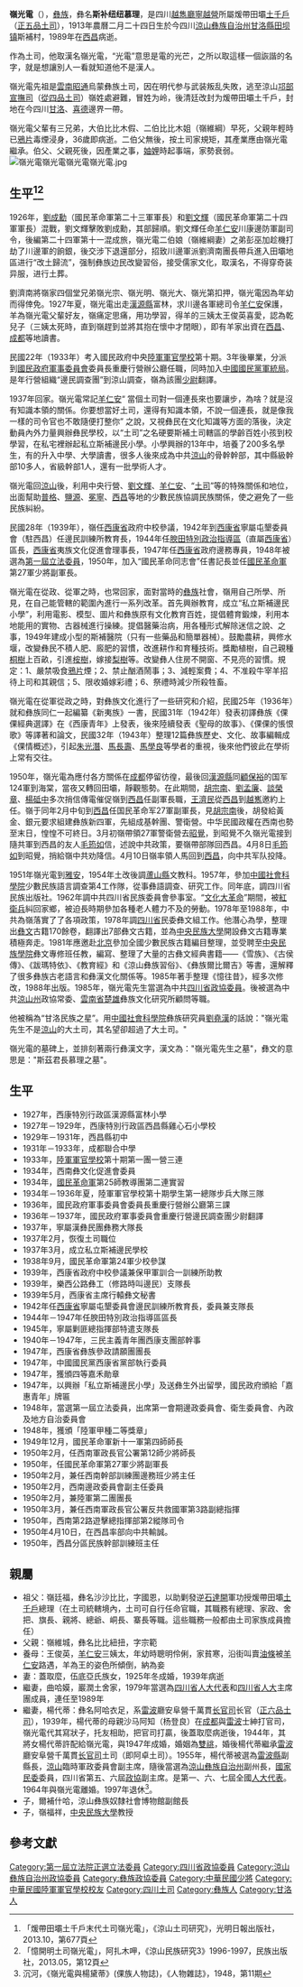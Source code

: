 {{Infobox Officeholder
|姓名=嶺光電
|圖像=File:嶺光電.jpg
|圖像大小=200px
|圖像說明=  
| 字       = 
| 號       = 
| 別名     = 彝名紐扭慕理
| 出生名   = 
| 出生日期 = 1913年3月31日
| 出生地點 = 
| 逝世日期 = 1989年2月15日
| 逝世地點 = 
| 死因     = 
| 墓地     = 
| 墓地座標 = 
| 籍貫     = [[西康省|西康省]][[越嶲縣|越嶲縣]]
| 國籍     = 
| 公民權   = 
| 政黨     = 
| 其他政黨 = 
| 身高     = 
| 配偶     = 蓋取麼
| 伴侶     = 曲哈嫫、楊代蒂
| 兒女     = 爾補什哈、嶺福祥
| 父母     = 父嶺維城、養母王俊英
| 親屬     = 
| 居住地   = 
| 學歷     = 
| 母校     = 
| 職業     = 
| 專業     = 
| 知名原因 = 
| 著作     = 《倮情述論》（成都[[開明書店|開明書店]]，1943.9）、《憶往昔-一個彝族土司的自述》（雲南人民出版社，1988.6）、《雪族 子史篇》（四川省民族研究所，1983.12）、《教育經典》、《彝族民間故事》（上海時代書局，1950）、《之子宜乍》（中央民族學院彝族歷史文獻編譯室，1984）、《古侯》（四川省民委彝文工作組印，1980）
| 宗教信仰 = 
| 獲獎     = 
| 簽名     = 
| 腳註     = 
}}
'''嶺光電'''（{{bd|1913年|3月31日|1989年|2月15日|catIdx=嶺}}），[[彝族|彝族]]，彝名'''斯补纽纽慕理'''，是四川[[越雋廳|越雋廳]][[寧越營|寧越營]]所屬煖帶田壩[[土千戶|土千戶]]（[[正五品|正五品]][[土司|土司]]），1913年農曆二月二十四日生於今四川[[涼山彝族自治州|涼山彝族自治州]][[甘洛縣|甘洛縣]][[田坝镇_(甘洛县)|田坝镇]]斯補村，1989年在[[西昌|西昌]]病逝。

作為土司，他取漢名嶺光電，“光電”意思是電的光芒，之所以取這樣一個詼諧的名字，就是想讓別人一看就知道他不是漢人。

嶺光電先祖是[[雲南|雲南]][[昭通|昭通]]烏蒙彝族土司，因在明代参与武装叛乱失敗，逃至涼山[[邛部宣撫司|邛部宣撫司]]（[[從四品|從四品]][[土司|土司]]）嶺姓處避難，冒姓为岭，後清廷改封为煖帶田壩土千戶，封地在今四川[[甘洛|甘洛]]、[[喜德|喜德]]邊界一帶。

嶺光電父輩有三兄弟，大伯比比木假、二伯比比木姐（嶺維綱）早死，父親年輕時已[[鴉片|鴉片]]毒煙浸身，36歲即病逝。二伯父無後，按土司家規矩，其產業應由嶺光電繼承。伯父、父親死後，因產業之事，[[妯娌|妯娌]]時起事端，家勢衰弱。
[[File:嶺光電嶺光電嶺光電嶺光電.jpg|thumb]]
== 生平<ref>「煖帶田壩土千戶末代土司嶺光電」，《涼山土司研究》，光明日報出版社，2013.10，第677頁</ref><ref> 「憶開明土司嶺光電」，阿扎木呷，《涼山民族研究3》1996-1997，民族出版社，2013.05，第12頁</ref> ==
1926年，[[劉成勳|劉成勳]]（國民革命軍第二十三軍軍長）和[[劉文輝|劉文輝]]（國民革命軍第二十四軍軍長）混戰，劉文輝擊敗劉成勳，其部歸順。劉文輝任命[[羊仁安|羊仁安]]川康邊防軍副司令，後編第二十四軍第十一混成旅，嶺光電二伯娘（嶺維綱妻）之弟彭巫加趁機打劫了川邊軍的餉銀，後交涉下退還部分，招致川邊軍派劉濟南團長帶兵進入田壩地區进行“改土歸流”，强制彝族边民改變習俗，接受儒家文化，取漢名，不得穿奇装异服，进行土葬。

劉濟南將嶺家四個堂兄弟嶺光宗、嶺光明、嶺光大、嶺光第扣押，嶺光電因為年幼而得倖免。1927年夏，嶺光電出走[[漢源縣|漢源縣]]富林，求川邊各軍總司令[[羊仁安|羊仁安]]保護，羊為嶺光電父輩好友，嶺痛定思痛，用功學習，得羊的三姨太王俊英喜愛，認為乾兒子（三姨太死時，直到嶺趕到並將其抱在懷中才閉眼），即有羊家出資在[[西昌|西昌]]、[[成都|成都]]等地讀書。

民國22年（1933年）考入國民政府中央[[陸軍軍官學校|陸軍軍官學校]]第十期。3年後畢業，分派到[[國民政府軍事委員會|國民政府軍事委員會]]委員長重慶行營辦公廳任職，同時加入[[中國國民黨|中國國民黨]][[軍事委員會調查統計局|軍統局]]。是年行營組織“邊民調查團”到涼山調查，嶺為該團[[少尉|少尉]]翻譯。

1937年回家。嶺光電常記[[羊仁安|羊仁安]]“ 當個土司對一個連長來也要讓步，為啥？就是沒有知識本領的關係。你要想當好土司，還得有知識本領，不說一個連長，就是像我一樣的司令官也不敢隨便打整你” 之說，又視彝民在文化知識等方面的落後，決定動員內外力量興辦彝民學校，以“土司”之名硬要斯補土司轄區的學齡百姓小孩到校學習，在私宅裡辦起私立斯補邊民小學。小學興辦的13年中，培養了200多名學生，有的升入中學、大學讀書，很多人後來成為中共[[涼山|涼山]]的骨幹幹部，其中縣級幹部10多人，省級幹部1人，還有一批學術人才。

嶺光電回[[涼山|涼山]]後，利用中央行營、[[劉文輝|劉文輝]]、[[羊仁安|羊仁安]]、“[[土司|土司]]”等的特殊關係和地位，出面幫助[[普格|普格]]、[[鹽源|鹽源]]、[[冕寧|冕寧]]、[[西昌|西昌]]等地的少數民族協調民族關係，使之避免了一些民族糾紛。

民國28年（1939年），嶺任[[西康省|西康省]]政府中校參議，1942年到[[西康省|西康省]]寧屬屯墾委員會（駐西昌）任邊民訓練所教育長，1944年任[[腴田特別政治指導區|腴田特別政治指導區]]（直屬[[西康省|西康省]]）區長，[[西康省|西康省]]夷族文化促進會理事長，1947年任[[西康省|西康省]]政府邊務專員，1948年被選為[[第一屆立法委員|第一屆立法委員]]，1950年，加入“國民革命同志會”任書記長並任[[國民革命軍|國民革命軍]]第27軍少將副軍長。

嶺光電在從政、從軍之時，也常回家，面對當時的[[彝族|彝族]]社會，嶺用自己所學、所見，在自己能管轄的範圍內進行一系列改革。首先興辦教育，成立“私立斯補邊民小學”，利用電影、模型、圖片和彝族原有文化教育百姓，提倡體育鍛煉，利用本地能用的實物、古器械進行操練。提倡醫藥治病，用各種形式解除迷信之說、之事，1949年建成小型的斯補醫院（只有一些藥品和簡單器械）。鼓勵農耕，興修水堰，改變彝民不積人肥、廄肥的習慣，改進耕作和育種技術。獎勵植樹，自己親種[[桐樹|桐樹]]上百畝，引進[[桉樹|桉樹]]，嫁接[[梨樹|梨樹]]等。改變彝人住房不開窗、不見亮的習慣。規定：1、嚴禁吸食[[鴉片|鴉片]]煙；2、禁止酗酒鬧事；3、減輕案費；4、不准殺牛宰羊招待上司和其親信；5、限收婚嫁彩禮；6、祭禮時減少所殺牲畜。

嶺光電在從軍從政之時，對彝族文化進行了一些研究和介紹，民國25年（1936年）就和彝族同仁一起編纂《新夷族》一書，民國31年（1942年）發表初譯彝族《倮倮經典選譯》在《西康青年》上發表，後來陸續發表《聖母的故事》、《倮倮的悵恨歌》等譯著和論文，民國32年（1943年）整理12篇彝族歷史、文化、故事編輯成《倮情概述》，引起[[朱光潛|朱光潛]]、[[馬長壽|馬長壽]]、[[馬學良|馬學良]]等學者的重視，後來他們彼此在學術上常有交往。

1950年，嶺光電為應付各方關係在[[成都|成都]]停留彷徨，最後回[[漢源縣|漢源縣]]同[[顧保裕|顧保裕]]的国军124軍到海棠，當夜又轉回田壩，靜觀態勢。在此期間，[[胡宗南|胡宗南]]、[[劉孟廉|劉孟廉]]、[[談榮章|談榮章]]、[[楊砥中|楊砥中]]多次捎信傳電催促嶺到[[西昌|西昌]]任副軍長職，[[王濟民|王濟民]]從[[西昌|西昌]]到[[越嶲|越嶲]]邀約上任。嶺于同年2月中旬到[[西昌|西昌]]任国民革命军27軍副軍長，見[[胡宗南|胡宗南]]後，胡發給黃金、銀元要求組建彝族新四軍，先組成基幹團、警衛營。中华民國政權在西南也勢至末日，惶惶不可終日。3月初嶺帶領27軍警衛營去[[昭覺|昭覺]]，到昭覺不久嶺光電接到隨共軍到西昌的友人[[毛筠如|毛筠如]]信，述說中共政策，要嶺帶部隊回西昌。4月8日[[毛筠如|毛筠如]]到昭覺，捎給嶺中共劝降信。4月10日嶺率領人馬回到[[西昌|西昌]]，向中共军队投降。

1951年嶺光電到[[雅安|雅安]]，1954年土改後調[[蘆山縣|蘆山縣]]文教科。1957年，參加[[中國社會科學院|中國社會科學院]]少數民族語言調查第4工作隊，從事彝語調查、研究工作。同年底，調四川省民族出版社。1962年調中共四川省民族委員會參事室。“[[文化大革命|文化大革命]]”期間，被[[紅衛兵|紅衛兵]]糾回家鄉，被迫長時期參加各種老人體力不及的勞動。1978年至1988年，中共為嶺落實了了各項政策，1978年調[[四川省|四川省]]民委彝文組工作。他潛心為學，整理出[[彝文|彝文]]古籍170餘卷，翻譯出7部彝文古籍，並為[[中央民族大學|中央民族大學]]開設彝文古籍專業積極奔走。1981年應邀赴[[北京|北京]]參加全國少數民族古籍編目整理，並受聘至[[中央民族學院|中央民族學院]]彝文專修班任教，編寫、整理了大量的古彝文經典書籍——《雪族》、《古侯傳》、《跋瑪特依》、《教育經》和《涼山彝族習俗》、《彝族爾比爾吉》等書，還解釋了很多彝族古老語言和彝漢文化關係等。1985年著手整理《憶往昔》，經多次修改，1988年出版。1985年，嶺光電先生當選為中共[[四川省|四川省]][[政協委員|政協委員]]。後被選為中共[[涼山州|涼山州]]政協常委、[[雲南省|雲南省]][[楚雄彝族自治州|楚雄]]彝族文化研究所顧問等職。

他被稱為“甘洛民族之星”。用[[中國社會科學院|中國社會科學院]]彝族研究員[[劉堯漢|劉堯漢]]的話說："嶺光電先生不是[[涼山|涼山]]的大土司，其名望卻超過了大土司。"

嶺光電的墓碑上，並排刻著兩行彝漢文字，漢文為："嶺光電先生之墓"，彝文的意思是："斯茲君長慕理之墓"。

== 生平 ==
* 1927年，西康特別行政區漢源縣富林小學
* 1927年－1929年，西康特別行政區西昌縣雞心石小學校
* 1929年－1931年，西昌縣初中
* 1931年－1933年，成都聯合中學
* 1933年，[[陸軍軍官學校|陸軍軍官學校]]第十期第一團一營三連
* 1934年，西南彝文化促進會委員
* 1934年，[[國民革命軍|國民革命軍]]第25師教導團第二連實習
* 1934年－1936年夏，陸軍軍官學校第十期學生第一總隊步兵大隊三隊
* 1936年，國民政府軍事委員會委員長重慶行營辦公廳第三課
* 1936年－1937年，國民政府軍事委員會重慶行營邊民調查團少尉翻譯
* 1937年，寧屬漢彝民團彝務大隊長
* 1937年2月，恢復土司職位
* 1937年3月，成立私立斯補邊民學校
* 1938年9月，國民革命軍第24軍少校參謀
* 1939年，西康省政府中校參議兼保甲軍訓合一訓練所助教
* 1939年，樂西公路彝工（修路時叫邊民）支隊長
* 1939年5月，西康省主席行轅彝文秘書
* 1942年任[[西康省|西康省]]寧屬屯墾委員會邊民訓練所教育長，委員兼支隊長
* 1944年－1947年任腴田特別政治指導區區長
* 1945年，寧屬剿匪總指揮部特遣支隊長
* 1940年－1947年，三民主義青年團西康支團部幹事
* 1947年，西康省彝族參政請願團團長
* 1947年，中國國民黨西康省黨部執行委員
* 1947年，獲頒四等嘉禾勛章
* 1947年，以興辦「私立斯補邊民小學」及送彝生外出留學，國民政府頒給「嘉惠青年」牌匾
* 1948年，當選第一屆立法委員，出席第一會期邊政委員會、衛生委員會、內政及地方自治委員會
* 1948年，獲頒「陸軍甲種二等獎章」
* 1949年12月，國民革命軍新十一軍第四師師長
* 1950年2月，任西南軍政長官公署第12師少將師長
* 1950年，任國民革命軍第27軍少將副軍長
* 1950年2月，兼任西南幹部訓練團邊務班少將主任
* 1950年2月，西南邊政委員會副主任委員
* 1950年2月，兼陸軍第二團團長
* 1950年3月，兼任西南軍政長官公署反共救國軍第3路副總指揮
* 1950年，西南第2路遊擊總指揮部第2縱隊司令
* 1950年4月10日，在西昌率部向中共輸誠。
* 1950年，西昌分區民族幹部訓練班主任

==親屬==
*祖父：嶺廷福，彝名沙沙比比，字國恩，以助剿發逆[[石達開|石達開]]軍功授煖帶田壩[[土千戶|土千戶]]總理（在土司統轄境內，土司可自行任命官職，其職務有總理、家政、舍把、旗長、親將、總爺、峒長、寨長等職。這些職務一般都由土司家族成員擔任）
*父親：嶺維城，彝名比比紐扭，字宗範
*養母：王俊英，[[羊仁安|羊仁安]]三姨太，年幼時聰明伶俐，家貧寒，沿街叫賣[[油條|油條]]被[[羊仁安|羊仁安]]路遇，羊為王的姿色所傾倒，納為妾
*妻：蓋取麼，伍底亞氏族女，1925年冬成婚，1939年病逝
*繼妻，曲哈嫫，巖潤土舍家，1979年當選為[[四川省|四川省]][[人大代表|人大代表]]和[[四川省|四川省]][[人大|人大]]主席團成員，連任至1989年
*繼妻，楊代蒂：彝名阿哈衣足，系[[雷波|雷波]]廳安阜營千萬貫[[长官司|长官司]]长官（[[正六品|正六品]][[土司|土司]]），1939年，楊代蒂的母親沙马阿知（杨登良）在[[成都|成都]]與[[雷波|雷波]]士紳打官司，嶺光電代其寫狀子，托友相助，把官司打贏，後蓋取麼病逝後，1944年，其將女楊代蒂許配給嶺光電，與1947年成婚，婚姻為[[雙祧|雙祧]]，婚後楊代蒂繼承[[雷波|雷波]]廳安阜營千萬貫[[长官司|长官司]]土司（即阿卓土司）。1955年，楊代蒂被選為[[雷波縣|雷波縣]]副縣長，[[涼山|涼山]]臨時軍政委員會副主席，隨後當選為[[涼山彝族自治州|涼山彝族自治州]]副州長，[[國家民委|國家民委]]委員，四川省第五、六屆[[政協|政協]]副主席。是第一、六、七屆全國[[人大代表|人大代表]]。1964年與嶺光電離婚。1997年退休<ref>沉河，《嶺光電與楊黛蒂》(倮族人物誌)，《人物雜誌》，1948，第11期</ref>。
*子，爾補什哈，涼山彝族奴隸社會博物館副館長
*子，嶺福祥，[[中央民族大學|中央民族大學]]教授

== 參考文獻 ==
{{reflist}}
{{中華民國第一屆立法委員}}
[[Category:第一屆立法院正選立法委員|Category:第一屆立法院正選立法委員]]
[[Category:四川省政協委員|Category:四川省政協委員]]
[[Category:涼山彝族自治州政協委員|Category:涼山彝族自治州政協委員]]
[[Category:彝族政協委員|Category:彝族政協委員]]
[[Category:中華民國少將|Category:中華民國少將]]
[[Category:中華民國陸軍軍官學校校友|Category:中華民國陸軍軍官學校校友]]
[[Category:四川土司|Category:四川土司]]
[[Category:彝族人|Category:彝族人]]
[[Category:甘洛人|Category:甘洛人]]